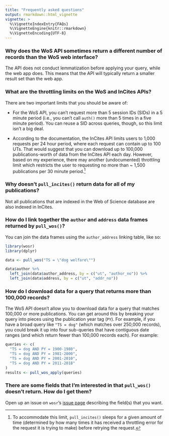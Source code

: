 ```yaml
---
title: "Frequently asked questions"
output: rmarkdown::html_vignette
vignette: >
  %\VignetteIndexEntry{FAQs}
  %\VignetteEngine{knitr::rmarkdown}
  %\VignetteEncoding{UTF-8}
---
```


### Why does the WoS API sometimes return a different number of records than the WoS web interface?

The API does not conduct lemmatization before applying your query, while the web app does. This means that the API will typically return a smaller result set than the web app.

### What are the throttling limits on the WoS and InCites APIs?

There are two important limits that you should be aware of:

* For the WoS API, you can't request more than 5 session IDs (SIDs) in a 5 minute period (i.e., you can't call `auth()` more than 5 times in a five minute period). You can reuse a SID across queries, though, so this limit isn't a big deal.

* According to the documentation, the InCites API limits users to 1,000 requests per 24 hour period, where each request can contain up to 100 UTs. That would suggest that you can download up to 100,000 publications-worth of data from the InCites API each day. However, based on my experience, there may another (undocumented) throttling limit which restricts the user to requesting no more than ~ 1,500 publications per 30 minute period.[^1]

### Why doesn't `pull_incites()` return data for all of my publications?

Not all publications that are indexed in the Web of Science database are also indexed in InCites.

### How do I link together the `author` and `address` data frames returned by `pull_wos()`?

You can join the data frames using the `author_address` linking table, like so:

```r
library(wosr)
library(dplyr)

data <- pull_wos("TS = \"dog welfare\"")

data$author %>% 
  left_join(data$author_address, by = c("ut", "author_no")) %>% 
  left_join(data$address, by = c("ut", "addr_no"))
```

### How do I download data for a query that returns more than 100,000 records?

The WoS API doesn't allow you to download data for a query that matches 100,000 or more publications. You can get around this by breaking your query into pieces using the publication year tag (`PY`). For example, if you have a broad query like `"TS = dog"` (which matches over 250,000 records), you could break it up into four sub-queries that have contiguous date ranges (and which return fewer than 100,000 records each). For example:

```r
queries <- c(
  "TS = dog AND PY = 1900-1980", 
  "TS = dog AND PY = 1981-2000", 
  "TS = dog AND PY = 2001-2010", 
  "TS = dog AND PY = 2011-2018"
)
results <- pull_wos_apply(queries)
```

### There are some fields that I'm interested in that `pull_wos()` doesn't return. How do I get them?

Open up an issue on `wosr`'s [issue page](https://github.com/vt-arc/wosr/issues) describing the field(s) that you want.

[^1]: To accommodate this limit, `pull_incites()` sleeps for a given amount of time (determined by how many times it has received a throttling error for the request it is trying to make) before retrying the request.
